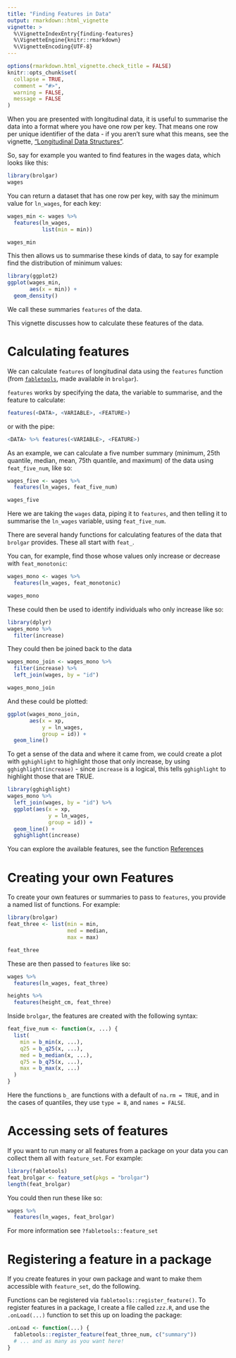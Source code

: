 ```yaml
---
title: "Finding Features in Data"
output: rmarkdown::html_vignette
vignette: >
  %\VignetteIndexEntry{finding-features}
  %\VignetteEngine{knitr::rmarkdown}
  %\VignetteEncoding{UTF-8}
---
```


```r
options(rmarkdown.html_vignette.check_title = FALSE)
knitr::opts_chunk$set(
  collapse = TRUE,
  comment = "#>",
  warning = FALSE,
  message = FALSE
)

```

When you are presented with longitudinal data, it is useful to summarise the data into a format where you have one row per key. That means one row per unique identifier of the data - if you aren't sure what this means, see the vignette, ["Longitudinal Data Structures"](https://brolgar.njtierney.com/articles/longitudinal-data-structures.html). 

So, say for example you wanted to find features in the wages data, which looks like this:

```r
library(brolgar)
wages
```

You can return a dataset that has one row per key, with say the minimum value for `ln_wages`, for each key:

```r
wages_min <- wages %>%
  features(ln_wages, 
           list(min = min))

wages_min
```

This then allows us to summarise these kinds of data, to say for example find the distribution of minimum values:

```r
library(ggplot2)
ggplot(wages_min,
       aes(x = min)) + 
  geom_density()
```

We call these summaries `features` of the data. 

This vignette discusses how to calculate these features of the data.

# Calculating features

We can calculate `features` of longitudinal data using the `features` function (from [`fabletools`](https://fabletools.tidyverts.org/), made available in `brolgar`).

`features` works by specifying the data, the variable to summarise, and the feature to calculate:

```r
features(<DATA>, <VARIABLE>, <FEATURE>)
```

or with the pipe:

```r
<DATA> %>% features(<VARIABLE>, <FEATURE>)
```

As an example, we can calculate a five number summary (minimum, 25th quantile, median, mean, 75th quantile, and maximum) of the data using `feat_five_num`, like so:

```r
wages_five <- wages %>%
  features(ln_wages, feat_five_num)

wages_five
```

Here we are taking the `wages` data, piping it to `features`, and then telling it to summarise the `ln_wages` variable, using `feat_five_num`.

There are several handy functions for calculating features of the data that 
`brolgar` provides. These all start with `feat_`.

You can, for example, find those whose values only increase or decrease with `feat_monotonic`:

```r
wages_mono <- wages %>%
  features(ln_wages, feat_monotonic)

wages_mono
```

These could then be used to identify individuals who only increase like so:

```r
library(dplyr)
wages_mono %>%
  filter(increase)
```

They could then be joined back to the data

```r
wages_mono_join <- wages_mono %>%
  filter(increase) %>%
  left_join(wages, by = "id")

wages_mono_join
```

And these could be plotted:

```r
ggplot(wages_mono_join,
       aes(x = xp,
           y = ln_wages,
           group = id)) + 
  geom_line()
```

To get a sense of the data and where it came from, we could create a plot with `gghighlight` to highlight those that only increase, by using `gghighlight(increase)` - since `increase` is a logical, this tells `gghighlight` to highlight those that are TRUE. 

```r
library(gghighlight)
wages_mono %>%
  left_join(wages, by = "id") %>%
  ggplot(aes(x = xp,
             y = ln_wages,
             group = id)) +
  geom_line() + 
  gghighlight(increase)
```

You can explore the available features, see the function [References](https://brolgar.njtierney.com/reference/index.html)

# Creating your own Features

To create your own features or summaries to pass to `features`, you provide a named list of functions. For example:

```r
library(brolgar)
feat_three <- list(min = min,
                   med = median,
                   max = max)

feat_three

```

These are then passed to `features` like so:

```r
wages %>%
  features(ln_wages, feat_three)

heights %>%
  features(height_cm, feat_three)
```
 
Inside `brolgar`, the features are created with the following syntax:

```r
feat_five_num <- function(x, ...) {
  list(
    min = b_min(x, ...),
    q25 = b_q25(x, ...),
    med = b_median(x, ...),
    q75 = b_q75(x, ...),
    max = b_max(x, ...)
  )
}
```

Here the functions `b_` are functions with a default of `na.rm = TRUE`, and in 
the cases of quantiles, they use `type = 8`, and `names = FALSE`.

# Accessing sets of features

If you want to run many or all features from a package on your data you can collect them all with `feature_set`. For example:

```r
library(fabletools)
feat_brolgar <- feature_set(pkgs = "brolgar")
length(feat_brolgar)
```

You could then run these like so: 

```r
wages %>%
  features(ln_wages, feat_brolgar)
```

For more information see `?fabletools::feature_set`

# Registering a feature in a package

If you create features in your own package and want to make them accessible with `feature_set`, do the following.

Functions can be registered via `fabletools::register_feature()`. 
To register features in a package, I create a file called `zzz.R`, and use the
`.onLoad(...)` function to set this up on loading the package:

```r
.onLoad <- function(...) {
  fabletools::register_feature(feat_three_num, c("summary"))
  # ... and as many as you want here!
}
```

